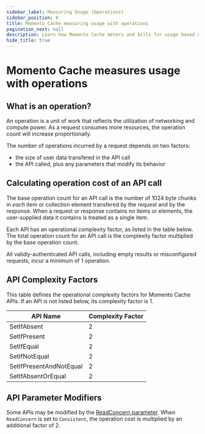 ```yaml
---
sidebar_label: Measuring Usage (Operations)
sidebar_position: 9
title: Momento Cache measuring usage with operations
pagination_next: null
description: Learn how Momento Cache meters and bills for usage based on operations.
hide_title: true
---
```


# Momento Cache measures usage with operations

## What is an operation?

An operation is a unit of work that reflects the utilization of networking and compute power. As a request consumes more resources, the operation count will increase proportionally.

The number of operations incurred by a request depends on two factors:
- the size of user data transfered in the API call
- the API called, plus any parameters that modify its behavior

## Calculating operation cost of an API call

The base operation count for an API call is the number of 1024 byte chunks in _each_ item or collection element transfered by the request and by the response. When a request or response contains no items or elements, the user-supplied data it contains is treated as a single item.

Each API has an operational complexity factor, as listed in the table below. The total operation count for an API call is the complexity factor multiplied by the base operation count.

All validly-authenticated API calls, including empty results or misconfigured requests, incur a minimum of 1 operation.

## API Complexity Factors
This table defines the operational complexity factors for Momento Cache APIs. If an API is not listed below, its complexity factor is 1.

<table className="customTable">
  <thead>
    <tr>
      <th>API Name</th>
      <th>Complexity Factor</th>
    </tr>
  </thead>
  <tbody>
    <tr><td>SetIfAbsent</td><td>2</td></tr>
    <tr><td>SetIfPresent</td><td>2</td></tr>
    <tr><td>SetIfEqual</td><td>2</td></tr>
    <tr><td>SetIfNotEqual</td><td>2</td></tr>
    <tr><td>SetIfPresentAndNotEqual</td><td>2</td></tr>
    <tr><td>SetIfAbsentOrEqual</td><td>2</td></tr>
  </tbody>
</table>


## API Parameter Modifiers

Some APIs may be modified by the [ReadConcern parameter](/cache/learn/how-it-works/read-concern). When `ReadConcern` is set to `Consistent`, the operation cost is multiplied by an additional factor of 2.
